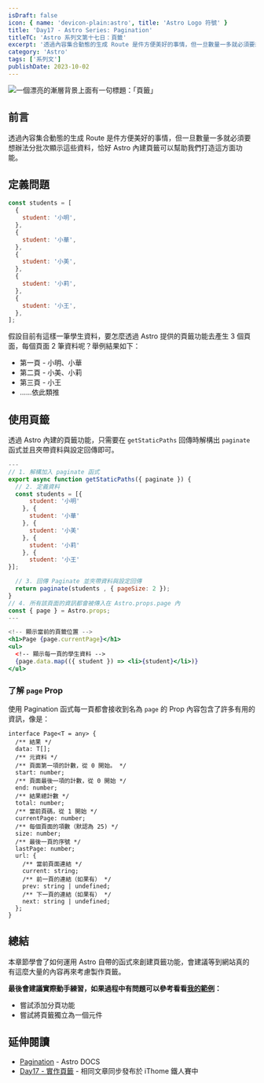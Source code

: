 ```yaml
---
isDraft: false
icon: { name: 'devicon-plain:astro', title: 'Astro Logo 符號' }
title: 'Day17 - Astro Series: Pagination'
titleTC: 'Astro 系列文第十七日：頁籤'
excerpt: '透過內容集合動態的生成 Route 是件方便美好的事情，但一旦數量一多就必須要想辦法分批次顯示這些資料，恰好 Astro 內建頁籤可以幫助我們打造這方面功能。'
category: 'Astro'
tags: ['系列文']
publishDate: 2023-10-02
---
```


![一個漂亮的漸層背景上面有一句標題：「頁籤」](./day17-pagination.webp)

## 前言

透過內容集合動態的生成 Route 是件方便美好的事情，但一旦數量一多就必須要想辦法分批次顯示這些資料，恰好 Astro 內建頁籤可以幫助我們打造這方面功能。

## 定義問題

```jsx
const students = [
  {
    student: '小明',
  },
  {
    student: '小華',
  },
  {
    student: '小美',
  },
  {
    student: '小莉',
  },
  {
    student: '小王',
  },
];
```

假設目前有這樣一筆學生資料，要怎麼透過 Astro 提供的頁籤功能去產生 3 個頁面，每個頁面 2 筆資料呢？舉例結果如下：

- 第一頁 - 小明、小華
- 第二頁 - 小美、小莉
- 第三頁 - 小王
- ……依此類推

## 使用頁籤

透過 Astro 內建的頁籤功能，只需要在 `getStaticPaths` 回傳時解構出 `paginate` 函式並且夾帶資料與設定回傳即可。

```jsx
---
// 1. 解構加入 paginate 函式
export async function getStaticPaths({ paginate }) {
  // 2. 定義資料
  const students = [{
	  student: '小明'
	}, {
	  student: '小華'
	}, {
	  student: '小美'
	}, {
	  student: '小莉'
	}, {
	  student: '小王'
}];

  // 3. 回傳 Paginate 並夾帶資料與設定回傳
  return paginate(students , { pageSize: 2 });
}
// 4. 所有該頁面的資訊都會被傳入在 Astro.props.page 內
const { page } = Astro.props;
---

<!-- 顯示當前的頁籤位置 -->
<h1>Page {page.currentPage}</h1>
<ul>
  <!-- 顯示每一頁的學生資料 -->
  {page.data.map(({ student }) => <li>{student}</li>)}
</ul>
```

### 了解 `page` Prop

使用 Pagination 函式每一頁都會接收到名為 `page` 的 Prop 內容包含了許多有用的資訊，像是：

```tsx
interface Page<T = any> {
  /** 結果 */
  data: T[];
  /** 元資料 */
  /** 頁面第一項的計數，從 0 開始。 */
  start: number;
  /** 頁面最後一項的計數，從 0 開始 */
  end: number;
  /** 結果總計數 */
  total: number;
  /** 當前頁碼，從 1 開始 */
  currentPage: number;
  /** 每個頁面的項數（默認為 25) */
  size: number;
  /** 最後一頁的序號 */
  lastPage: number;
  url: {
    /** 當前頁面連結 */
    current: string;
    /** 前一頁的連結（如果有） */
    prev: string | undefined;
    /** 下一頁的連結（如果有） */
    next: string | undefined;
  };
}
```

## 總結

本章節學會了如何運用 Astro 自帶的函式來創建頁籤功能，會建議等到網站真的有這麼大量的內容再來考慮製作頁籤。

**最後會建議實際動手練習，如果過程中有問題可以參考看看[我的範例](https://github.com/riceball-tw/astro-blog/blob/3e34cd668c500fd8f579f356ae70d14e193df511/src/components/app/Pagination.astro#L4)：**

- 嘗試添加分頁功能
- 嘗試將頁籤獨立為一個元件

## 延伸閱讀

- [Pagination](https://docs.astro.build/en/core-concepts/routing/#pagination) - Astro DOCS
- [Day17 - 實作頁籤](https://ithelp.ithome.com.tw/articles/10332981) - 相同文章同步發布於 iThome 鐵人賽中

